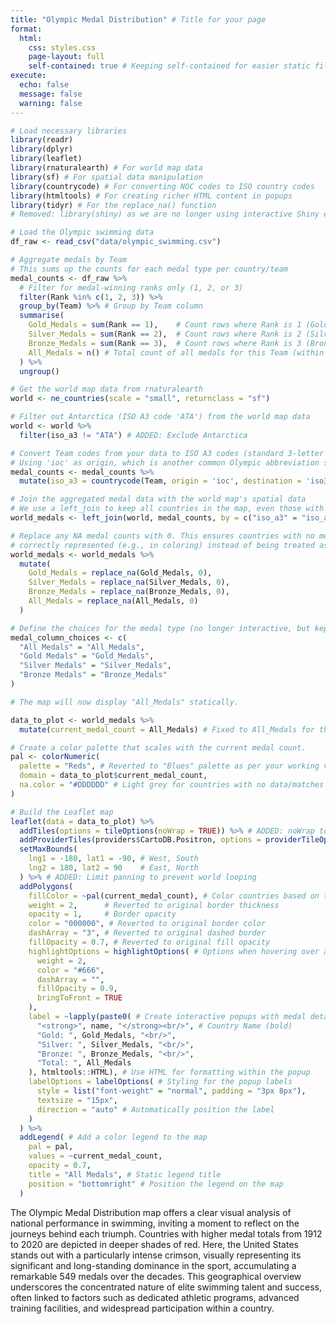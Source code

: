 ```yaml
---
title: "Olympic Medal Distribution" # Title for your page
format:
  html:
    css: styles.css
    page-layout: full
    self-contained: true # Keeping self-contained for easier static file sharing
execute:
  echo: false
  message: false
  warning: false
---
```


```r
# Load necessary libraries
library(readr)
library(dplyr)
library(leaflet)
library(rnaturalearth) # For world map data
library(sf) # For spatial data manipulation
library(countrycode) # For converting NOC codes to ISO country codes
library(htmltools) # For creating richer HTML content in popups
library(tidyr) # For the replace_na() function
# Removed: library(shiny) as we are no longer using interactive Shiny elements
```


```r
# Load the Olympic swimming data
df_raw <- read_csv("data/olympic_swimming.csv")

# Aggregate medals by Team
# This sums up the counts for each medal type per country/team
medal_counts <- df_raw %>%
  # Filter for medal-winning ranks only (1, 2, or 3)
  filter(Rank %in% c(1, 2, 3)) %>%
  group_by(Team) %>% # Group by Team column
  summarise(
    Gold_Medals = sum(Rank == 1),    # Count rows where Rank is 1 (Gold)
    Silver_Medals = sum(Rank == 2),  # Count rows where Rank is 2 (Silver)
    Bronze_Medals = sum(Rank == 3),  # Count rows where Rank is 3 (Bronze)
    All_Medals = n() # Total count of all medals for this Team (within the filtered group)
  ) %>%
  ungroup()

# Get the world map data from rnaturalearth
world <- ne_countries(scale = "small", returnclass = "sf")

# Filter out Antarctica (ISO A3 code 'ATA') from the world map data
world <- world %>%
  filter(iso_a3 != "ATA") # ADDED: Exclude Antarctica

# Convert Team codes from your data to ISO A3 codes (standard 3-letter country codes)
# Using 'ioc' as origin, which is another common Olympic abbreviation standard.
medal_counts <- medal_counts %>%
  mutate(iso_a3 = countrycode(Team, origin = 'ioc', destination = 'iso3c'))

# Join the aggregated medal data with the world map's spatial data
# We use a left_join to keep all countries in the map, even those with no swimming medals
world_medals <- left_join(world, medal_counts, by = c("iso_a3" = "iso_a3"))

# Replace any NA medal counts with 0. This ensures countries with no medals are
# correctly represented (e.g., in coloring) instead of being treated as missing data.
world_medals <- world_medals %>%
  mutate(
    Gold_Medals = replace_na(Gold_Medals, 0),
    Silver_Medals = replace_na(Silver_Medals, 0),
    Bronze_Medals = replace_na(Bronze_Medals, 0),
    All_Medals = replace_na(All_Medals, 0)
  )

# Define the choices for the medal type (no longer interactive, but kept for clarity in labels)
medal_column_choices <- c(
  "All Medals" = "All_Medals",
  "Gold Medals" = "Gold_Medals",
  "Silver Medals" = "Silver_Medals",
  "Bronze Medals" = "Bronze_Medals"
)
```

<div class="map-box">

```r
# The map will now display "All_Medals" statically.

data_to_plot <- world_medals %>%
  mutate(current_medal_count = All_Medals) # Fixed to All_Medals for this static version

# Create a color palette that scales with the current medal count.
pal <- colorNumeric(
  palette = "Reds", # Reverted to "Blues" palette as per your working version
  domain = data_to_plot$current_medal_count,
  na.color = "#DDDDDD" # Light grey for countries with no data/matches
)

# Build the Leaflet map
leaflet(data = data_to_plot) %>%
  addTiles(options = tileOptions(noWrap = TRUE)) %>% # ADDED: noWrap to prevent repeating map
  addProviderTiles(providers$CartoDB.Positron, options = providerTileOptions(noWrap = TRUE)) %>% # ADDED: noWrap
  setMaxBounds(
    lng1 = -180, lat1 = -90, # West, South
    lng2 = 180, lat2 = 90    # East, North
  ) %>% # ADDED: Limit panning to prevent world looping
  addPolygons(
    fillColor = ~pal(current_medal_count), # Color countries based on the selected medal count
    weight = 2,      # Reverted to original border thickness
    opacity = 1,     # Border opacity
    color = "000000", # Reverted to original border color
    dashArray = "3", # Reverted to original dashed border
    fillOpacity = 0.7, # Reverted to original fill opacity
    highlightOptions = highlightOptions( # Options when hovering over a country
      weight = 2,
      color = "#666",
      dashArray = "",
      fillOpacity = 0.9,
      bringToFront = TRUE
    ),
    label = ~lapply(paste0( # Create interactive popups with medal details
      "<strong>", name, "</strong><br/>", # Country Name (bold)
      "Gold: ", Gold_Medals, "<br/>",
      "Silver: ", Silver_Medals, "<br/>",
      "Bronze: ", Bronze_Medals, "<br/>",
      "Total: ", All_Medals
    ), htmltools::HTML), # Use HTML for formatting within the popup
    labelOptions = labelOptions( # Styling for the popup labels
      style = list("font-weight" = "normal", padding = "3px 8px"),
      textsize = "15px",
      direction = "auto" # Automatically position the label
    )
  ) %>%
  addLegend( # Add a color legend to the map
    pal = pal,
    values = ~current_medal_count,
    opacity = 0.7,
    title = "All Medals", # Static legend title
    position = "bottomright" # Position the legend on the map
  )
```

</div>


<div class="project-summary">
The Olympic Medal Distribution map offers a clear visual analysis of national performance in swimming, inviting a moment to reflect on the journeys behind each triumph. Countries with higher medal totals from 1912 to 2020 are depicted in deeper shades of red. Here, the United States stands out with a particularly intense crimson, visually representing its significant and long-standing dominance in the sport, accumulating a remarkable 549 medals over the decades. This geographical overview underscores the concentrated nature of elite swimming talent and success, often linked to factors such as dedicated athletic programs, advanced training facilities, and widespread participation within a country.
</div> 
